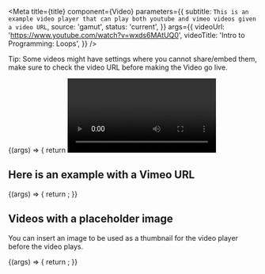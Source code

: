 


<Meta
  title={title}
  component={Video}
  parameters={{
    subtitle: `This is an example video player that can play both youtube and vimeo videos
given a video URL`,
    source: 'gamut',
    status: 'current',
  }}
  args={{
    videoUrl: 'https://www.youtube.com/watch?v=wxds6MAtUQ0',
    videoTitle: 'Intro to Programming: Loops',
  }}
/>

Tip: Some videos might have settings where you cannot share/embed them, make sure to check the video URL before making the Video go live.

<Canvas>
  <Story name="Youtube Video">
    {(args) => {
      return <Video {...args} />;
    }}
  </Story>
</Canvas>

## Here is an example with a Vimeo URL

<Canvas>
  <Story name="Vimeo video URL">
    {(args) => {
      return <VimeoVideo {...args} />;
    }}
  </Story>
</Canvas>

## Videos with a placeholder image

You can insert an image to be used as a thumbnail for the video player before the video plays.

<Canvas>
  <Story name="Video with placeholder">
    {(args) => {
      return <VideoWithPlaceholder {...args} />;
    }}
  </Story>
</Canvas>

<PropsTable story="Video" />
